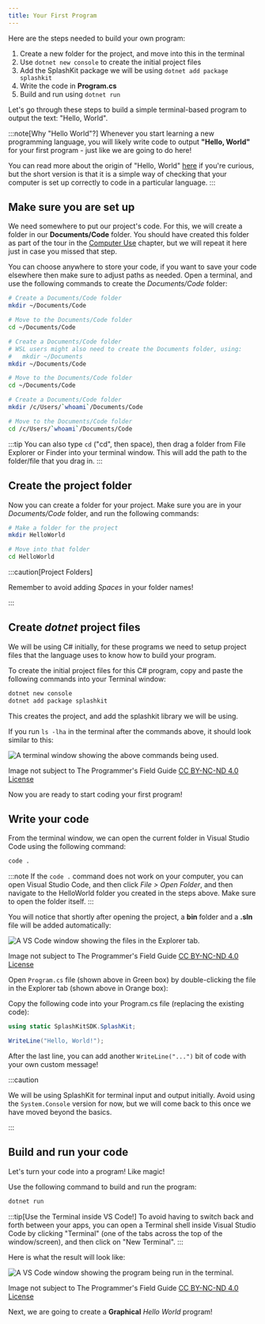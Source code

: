 ```yaml
---
title: Your First Program
---
```



Here are the steps needed to build your own program:

1. Create a new folder for the project, and move into this in the terminal
2. Use `dotnet new console` to create the initial project files
3. Add the SplashKit package we will be using `dotnet add package splashkit`
4. Write the code in **Program.cs**
5. Build and run using `dotnet run`

Let's go through these steps to build a simple terminal-based program to output the text: "Hello, World".

:::note[Why "Hello World"?]
Whenever you start learning a new programming language, you will likely write code to output **"Hello, World"** for your first program - just like we are going to do here!

You can read more about the origin of "Hello, World" [here](https://en.wikipedia.org/wiki/%22Hello,_World!%22_program) if you're curious, but the short version is that it is a simple way of checking that your computer is set up correctly to code in a particular language.
:::

## Make sure you are set up

We need somewhere to put our project's code. For this, we will create a folder in our **Documents/Code** folder. You should have created this folder as part of the tour in the [Computer Use](/book/part-0-getting-started/2-computer-use/1-tour/3-1-terminal) chapter, but we will repeat it here just in case you missed that step.

You can choose anywhere to store your code, if you want to save your code elsewhere then make sure to adjust paths as needed. Open a terminal, and use the following commands to create the *Documents/Code* folder:

<Tabs syncKey="terminal-type">
<TabItem label="macOS">

```zsh
# Create a Documents/Code folder
mkdir ~/Documents/Code

# Move to the Documents/Code folder
cd ~/Documents/Code
```

</TabItem>
<TabItem label="Windows (WSL) & Linux">

```zsh
# Create a Documents/Code folder
# WSL users might also need to create the Documents folder, using:
#   mkdir ~/Documents
mkdir ~/Documents/Code

# Move to the Documents/Code folder
cd ~/Documents/Code
```

</TabItem>
<TabItem label="Windows (MSYS2)">

```zsh
# Create a Documents/Code folder
mkdir /c/Users/`whoami`/Documents/Code

# Move to the Documents/Code folder
cd /c/Users/`whoami`/Documents/Code
```

</TabItem>
</Tabs>

:::tip
You can also type `cd` ("cd", then space), then drag a folder from File Explorer or Finder into your terminal window. This will add the path to the folder/file that you drag in.
:::

## Create the project folder

Now you can create a folder for your project. Make sure you are in your *Documents/Code* folder, and run the following commands:

```zsh
# Make a folder for the project
mkdir HelloWorld

# Move into that folder
cd HelloWorld
```

:::caution[Project Folders]

Remember to avoid adding *Spaces* in your folder names!

:::

## Create *dotnet* project files

We will be using C# initially, for these programs we need to setup project files that the language uses to know how to build your program.

To create the initial project files for this C# program, copy and paste the following commands into your Terminal window:

```bash
dotnet new console
dotnet add package splashkit
```

This creates the project, and add the splashkit library we will be using.

If you run `ls -lha` in the terminal after the commands above, it should look similar to this:

![A terminal window showing the above commands being used.](./images/hello-world-cli-set-up.png)
<div class="caption">Image not subject to The Programmer's Field Guide <a href="https://creativecommons.org/licenses/by-nc-nd/4.0/">CC BY-NC-ND 4.0 License</a></div>

Now you are ready to start coding your first program!

## Write your code

From the terminal window, we can open the current folder in Visual Studio Code using the following command:

```bash
code .
```

:::note
If the `code .` command does not work on your computer, you can open Visual Studio Code, and then click *File > Open Folder*, and then navigate to the HelloWorld folder you created in the steps above. Make sure to open the folder itself.
:::

You will notice that shortly after opening the project, a **bin** folder and a **.sln** file will be added automatically:

![A VS Code window showing the files in the Explorer tab.](./images/vscode-explorer-program-file.png)
<div class="caption">Image not subject to The Programmer's Field Guide <a href="https://creativecommons.org/licenses/by-nc-nd/4.0/">CC BY-NC-ND 4.0 License</a></div>

Open `Program.cs` file (shown above in Green box) by double-clicking the file in the Explorer tab (shown above in Orange box):

Copy the following code into your Program.cs file (replacing the existing code):

```cs
using static SplashKitSDK.SplashKit;

WriteLine("Hello, World!");
```

After the last line, you can add another `WriteLine("...")` bit of code with your own custom message!

:::caution

We will be using SplashKit for terminal input and output initially. Avoid using the `System.Console` version for now, but we will come back to this once we have moved beyond the basics.

:::

## Build and run your code

Let's turn your code into a program! Like magic!

Use the following command to build and run the program:

```bash
dotnet run
```

:::tip[Use the Terminal inside VS Code!]
To avoid having to switch back and forth between your apps, you can open a Terminal shell inside Visual Studio Code by clicking "Terminal" (one of the tabs across the top of the window/screen), and then click on "New Terminal".
:::

Here is what the result will look like:

![A VS Code window showing the program being run in the terminal.](./images/cli-hello-world-splashkit.png)
<div class="caption">Image not subject to The Programmer's Field Guide <a href="https://creativecommons.org/licenses/by-nc-nd/4.0/">CC BY-NC-ND 4.0 License</a></div>

Next, we are going to create a **Graphical** *Hello World* program!
